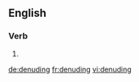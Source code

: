 
==English==

===Verb===
{{head|en}}

# {{present participle of|denude}}

[[de:denuding]]
[[fr:denuding]]
[[vi:denuding]]